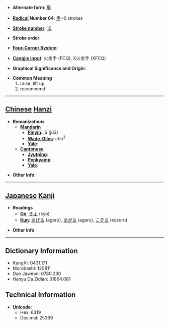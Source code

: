* '''Alternate form''': [[舉]]

* '''[[Wiktionary:Chinese radical index| Radical]] Number 64''': [[Wiktionary:Chinese radical index 手|手]]+6 strokes

* '''[[Wiktionary:Chinese total strokes index|Stroke number]]''': [[Wiktionary:Chinese total strokes index 10|10]]

* '''Stroke order''': 

* '''[[Wiktionary:Chinese four corner index|Four-Corner System]]''': 

* '''[[Wiktionary:Chinese Cangjie index|Cangjie input]]''': 火金手 (FCQ), X火金手 (XFCQ)

* '''Graphical Significance and Origin''': 

* '''Common Meaning'''
*#raise, lift up
*# recommend


----

== [[Chinese]] [[Hanzi]] ==

* '''Romanizations'''
** '''[[Mandarin]]'''
*** '''[[Pinyin]]''': jǔ (ju3)
*** '''[[Wade-Giles]]''': chü<sup>3</sup>
*** '''[[Yale]]''': 
** '''[[Cantonese]]'''
*** '''[[Jyutping]]''':
*** '''[[Penkyamp]]''': 
*** '''[[Yale]]''': 

* '''Other info''': 

----

== [[Japanese]] [[Kanji]] ==

* '''Readings'''
** '''[[On]]''': [[きょ]] (kyo)
** '''[[Kun]]''': [[あげる]] (ageru), [[あがる]] (agaru), [[こぞる]] (kozoru)

* '''Other info''':  

----

== Dictionary Information ==

* KangXi: 0431.171
* Morobashi: 12081'
* Dae Jaweon: 0780.230
* Hanyu Da Zidian: 31864.081

== Technical Information ==

* '''Unicode''':
** Hex: 6319
** Decimal: 25369